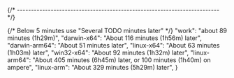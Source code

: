 
{/* ------------------------------------------------------------------------ */}

{/* Below 5 minutes use "Several TODO minutes later" */}
    "work": "about 89 minutes (1h29m)",
    "darwin-x64": "About 116 minutes (1h56m) later",
    "darwin-arm64": "About 51 minutes later",
    "linux-x64": "About 63 minutes (1h03m) later",
    "win32-x64": "About 92 minutes (1h32m) later",
    "linux-arm64": "About 405 minutes (6h45m) later, or 100 minutes (1h40m) on ampere",
    "linux-arm": "About 329 minutes (5h29m) later",
}
